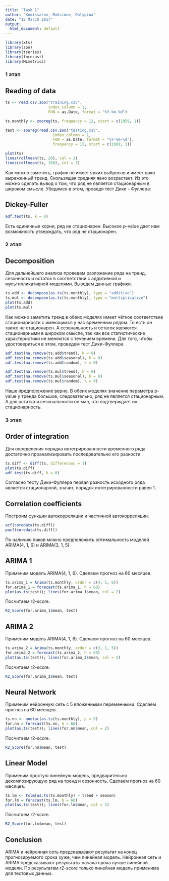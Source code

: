 ---
title: "Task 1"
author: "Komissarov, Maksimov, Oblygina"
date: "12 March 2017"
output:
  html_document: default
---

```{r setup, include = FALSE}
library(xts)
library(zoo)
library(tseries)
library(forecast)
library(MLmetrics)
```

### 1 этап
## Reading of data


```{r read}
ts <- read.csv.zoo("training.csv",
                   index.column = 1,
                   FUN = as.Date, format = "%Y-%m-%d")

ts.monthly <- zooreg(ts, frequency = 12, start = c(1959, 1))

test <- zooreg(read.csv.zoo("testing.csv",
                     index.column = 1,
                     FUN = as.Date, format = "%Y-%m-%d"),
                     frequency = 12, start = c(1989, 1))
```

```{r, echo=FALSE}
plot(ts)
lines(rollmean(ts, 20), col = 2)
lines(rollmean(ts, 100), col = 3)
```

Как можно заметить, график не имеет ярких выбросов и имеет ярко выраженный тренд. Скользящая средняя явно возрастает. Из это можно сделать вывод о том, что ряд не является стационарным в широком смысле. Убедимся в этом, проведя тест Дики - Фуллера:

## Dickey-Fuller


```{r adf}
adf.test(ts, k = 0)
```

Есть единичные корни, ряд не стационарен.
Высокое p-value дает нам возможность утверждать, что ряд не стационарен.

### 2 этап

## Decomposition

Для дальнейшего анализа проведем разложение ряда на тренд, сезонность и остаток в соответствии с аддитивной и мультипликативной моделями. Выведем данные графики.

```{r decompose}
ts.add <- decompose(as.ts(ts.monthly), type = "additive")
ts.mul <- decompose(as.ts(ts.monthly), type = "multiplicative")
plot(ts.add)
plot(ts.mul)
```

Как можно заметить тренд в обеих моделях имеет чёткое соответствие стационарности с имеющимся у нас временным рядом. То есть он также не стационарен. А сезональность и остаток являются стационарными в широком смысле, так как все статистические характеристики не меняются с течением времени. Для того, чтобы удостовериться в этом, проведем тест Дики-Фуллера.

```{r adfadd, warning=FALSE}
adf.test(na.remove(ts.add$trend), k = 0)
adf.test(na.remove(ts.add$seasonal), k = 0)
adf.test(na.remove(ts.add$random), k = 0)
```
```{r adfmul, warning=FALSE}
adf.test(na.remove(ts.mul$trend), k = 0)
adf.test(na.remove(ts.mul$seasonal), k = 0)
adf.test(na.remove(ts.mul$random), k = 0)
```

Наше предположение верно. В обеих моделях значение параметра p-value у тренда большое, следовательно, ряд не является стационарным. А для остатка и сезональности он мал, что подтверждает их стационарность.

### 3 этап

## Order of integration

Для определения порядка интегрированности временного ряда достаточно проанализировать последовательно его разности.

```{r integr, warning=FALSE}
ts.diff <- diff(ts, differences = 1)
plot(ts.diff)
adf.test(ts.diff, k = 0)
```

Согласно тесту Дики-Фуллера первая разность исходного ряда является стационарной, значит, порядок интегрированности равен 1.

## Correlation coefficients

Построим функции автокорреляции и частичной автокорреляции.

```{r acfpacf, warning=FALSE}
acf(coredata(ts.diff))
pacf(coredata(ts.diff))
```

По наличию пиков можно предположить оптимальность моделей ARIMA(4, 1, 6) и ARIMA(3, 1, 5)

## ARIMA 1

Применим модель ARIMA(4, 1, 6). Сделаем прогноз на 60 месяцев.

```{r arima_1, warning=FALSE}
ts.arima_1 = Arima(ts.monthly, order = c(4, 1, 6))
for.arima_1 = forecast(ts.arima_1, h = 60)
plot(as.ts(test)); lines(for.arima_1$mean, col = 2)
```

Посчитаем r2-score.

```{r, warning=FALSE}
R2_Score(for.arima_1$mean, test)
```

## ARIMA 2

Применим модель ARIMA(4, 1, 6). Сделаем прогноз на 60 месяцев.

```{r arima_2, warning=FALSE}
ts.arima_2 = Arima(ts.monthly, order = c(3, 1, 5))
for.arima_2 = forecast(ts.arima_2, h = 60)
plot(as.ts(test)); lines(for.arima_2$mean, col = 2)
```

Посчитаем r2-score.

```{r, warning=FALSE}
R2_Score(for.arima_2$mean, test)
```

## Neural Network

Применим нейронную сеть с 5 вложенными переменными. Сделаем прогноз на 60 месяцев.

```{r nn, warning=FALSE}
ts.nn <- nnetar(as.ts(ts.monthly), p = 5)
for.nn = forecast(ts.nn, h = 60)
plot(as.ts(test)); lines(for.nn$mean, col = 2)
```

Посчитаем r2-score.

```{r, warning=FALSE}
R2_Score(for.nn$mean, test)
```

## Linear Model

Применим простую линейную модель, предварительно декомпозирующую ряд на тренд и сезонность. Сделаем прогноз на 60 месяцев.

```{r lm, warning=FALSE}
ts.lm <- tslm(as.ts(ts.monthly) ~ trend + season)
for.lm = forecast(ts.lm, h = 60)
plot(as.ts(test)); lines(for.lm$mean, col = 2)
```

Посчитаем r2-score.

```{r, warning=FALSE}
R2_Score(for.lm$mean, test)
```

## Conclusion

ARIMA и нейронная сеть предсказывают результат на конец прогнозируемого срока хуже, чем линейная модель. Нейронная сеть и ARIMA предсказывают результаты начала срока лучше линейной модели. По результатам r2-score только линейная модель применима для тестовых данных.